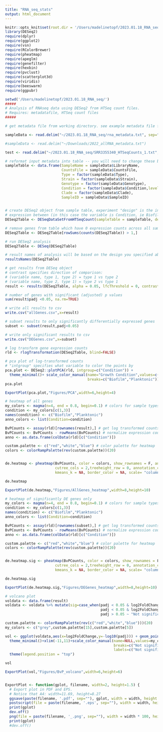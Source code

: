```yaml
---
title: "RNA_seq_stats"
output: html_document
---
```




```r
knitr::opts_knit$set(root.dir = '/Users/madelinetopf/2023.01.18_RNA_seq/')
library(DESeq2)
require(dplyr)
require(ggplot2)
require(vsn)
require(RColorBrewer)
require(pheatmap)
require(apeglm)
require(genefilter)
require(hexbin)
require(pvclust)
require(scatterplot3d)
require(viridis)
require(beeswarm)
require(ggpubr)
```





```r
setwd('/Users/madelinetopf/2023.01.18_RNA_seq/')
#####
# Analysis of RNAseq data using DESeq2 from HTSeq count files.
# Requires: metadatafile, HTSeq count files 
#####

# get metadata file from working directory. see example metadata file for formatting

sampleData <- read.delim("~/2023.01.18_RNA_seq/rna_metadata.txt", sep="", header = TRUE)

#sampleData <- read.delim("~/Downloads/2022_allRNA_metadata.txt")

test <- read.delim("~/2023.01.18_RNA_seq/SRR3355340_HTSeqCounts_1.txt", sep= "\t", header = FALSE)

# reformat input metadata into table -- you will need to change these based on your experiment
sampleTable <- data.frame(SampleName = sampleData$LibraryName,
                          CountsFile = sampleData$CountsFile,
                          Type = factor(sampleData$Type),
                          Strain = factor(sampleData$Strain),
                          Genotype = factor(sampleData$Genotype),
                          Condition = factor(sampleData$Condition,levels = c("Planktonic","Biofilm")),
                          Clade = factor(sampleData$Clade),
                          SampleID = sampleData$SampleID)
                          

# create DESeq2 object from sample table, experiment "design" is the independent variable you want to compare
# expression between (in this case the variable is Condition, ie Biofilm vs Planktonic)
DESeq2Table <- DESeqDataSetFromHTSeqCount(sampleTable = sampleTable, design = ~ Condition)

# remove genes from table which have 0 expression counts across all samples
DESeq2Table <- DESeq2Table[rowSums(counts(DESeq2Table)) > 1,]

# run DESeq2 analysis
DESeq2Table <- DESeq(DESeq2Table)

# result names of analysis will be based on the design you specified above
resultsNames(DESeq2Table)

# get results from DESeq object
# contrast specifies direction of comparison: 
# (variable name, type 1, type 2) = type 1 vs type 2
# (variable name, type 2, type 1) = type 2 vs type 1
result <- results(DESeq2Table, alpha = 0.05, lfcThreshold = 0, contrast=c("Condition","Biofilm","Planktonic"))
```


```r
# number of genes with significant (adjusted) p values
sum(result$padj <0.05, na.rm=TRUE)

# write all results to csv
write.csv("allGenes.csv",x=result)

# subset results to only significantly differentially expressed genes
subset <- subset(result,padj<0.05)

# write only significant results to csv
write.csv("DEGenes.csv",x=subset)

# log transform gene expression counts
rld <- rlogTransformation(DESeq2Table, blind=FALSE)

# pca plot of log-transformed counts
# "intgroup" specifies what variable to color the points by
pca.plot <- DESeq2::plotPCA(rld, intgroup=c("Condition")) +
  theme_minimal()+ scale_color_manual(name="Growth Condition",values=c("#150E37FF","#D1426FFF"),
                                      breaks=c("Biofilm","Planktonic"))
pca.plot

ExportPlot(pca.plot,"Figures/PCA",width=6,height=4)
```

```r
# heatmap of all genes
my_colors <- magma(n=4, end = 0.8, begin=0.1) # colors for sample types on heatmap
condition <- my_colors[c(1,3)]
names(condition) <- c("Biofilm","Planktonic")
anno_colors <- list(Condition=condition)

BvPCounts <- assay(rld)[rownames(result),] # get log transformed counts for all genes
BvPCounts <- BvPCounts - rowMeans(BvPCounts) # normalize expression counts to the mean expression across all samples
anno <- as.data.frame(colData(rld)[c("Condition")])

custom.palette <- c("red","white","blue") # color palette for heatmap
colors <- colorRampPalette(rev(custom.palette))(20)


de.heatmap <- pheatmap(BvPCounts, color = colors, show_rownames = F, annotation_col = anno,show_colnames = F, 
                       cutree_cols = 2,treeheight_row = 0, annotation_colors = anno_colors,
                       kmeans_k = NA, border_color = NA, scale= "column", fontsize = 12)

de.heatmap

ExportPlot(de.heatmap,"Figures/AllGenes_heatmap",width=8,height=10)

# heatmap of significantly DE genes only
my_colors <- magma(n=4, end = 0.8, begin=0.1) # colors for sample types on heatmap
condition <- my_colors[c(1,3)]
names(condition) <- c("Biofilm","Planktonic")
anno_colors <- list(Condition=condition)

BvPCounts <- assay(rld)[rownames(subset),] # get log transformed counts for only significant genes
BvPCounts <- BvPCounts - rowMeans(BvPCounts) # normalize expression counts to the mean expression across all samples
anno <- as.data.frame(colData(rld)[c("Condition")])

custom.palette <- c("red","white","blue") # color palette for heatmap
colors <- colorRampPalette(rev(custom.palette))(20)


de.heatmap.sig <- pheatmap(BvPCounts, color = colors, show_rownames = F, annotation_col = anno,show_colnames = F, 
                       cutree_cols = 2,treeheight_row = 0, annotation_colors = anno_colors,
                       kmeans_k = NA, border_color = NA, scale= "column", fontsize = 12)

de.heatmap.sig

ExportPlot(de.heatmap.sig,"Figures/DEGenes_heatmap",width=8,height=10)
```

```r
# volcano plot
voldata <- data.frame(result)
voldata <- voldata %>% mutate(sig=case_when(padj < 0.05 & log2FoldChange > 0 ~ "Significant-Up",
                                            padj < 0.05 & log2FoldChange < 0 ~ "Significant-Down",
                                            padj > 0.05 ~ "Not significant"))

custom.palette <- colorRampPalette(rev(c("red","white","blue")))(20)
my_colors <- c("grey",custom.palette[15],custom.palette[5])

vol <- ggplot(voldata,aes(x=log2FoldChange,y=-log10(padj))) + geom_point(aes(color=sig),alpha=0.8) + 
  theme_minimal()+xlim(-11,11)+scale_color_manual(name=NULL,values=my_colors,
                                                  breaks=c("Not significant","Significant-Up","Significant-Down"),
                                                  labels=c("Not significant","Upregulated","Downregulated"))+
  theme(legend.position = "top")

vol

ExportPlot(vol,"Figures/BvP_volcano",width=6,height=6)


ExportPlot <- function(gplot, filename, width=2, height=1.5) {
  # Export plot in PDF and EPS.
  # Notice that A4: width=11.69, height=8.27
  ggsave(paste(filename, '.pdf', sep=""), gplot, width = width, height = height)
  postscript(file = paste(filename, '.eps', sep=""), width = width, height = height, family = "sans")
  print(gplot)
  dev.off()
  png(file = paste(filename, '_.png', sep=""), width = width * 100, height = height * 100)
  print(gplot)
  #dev.off()
```

